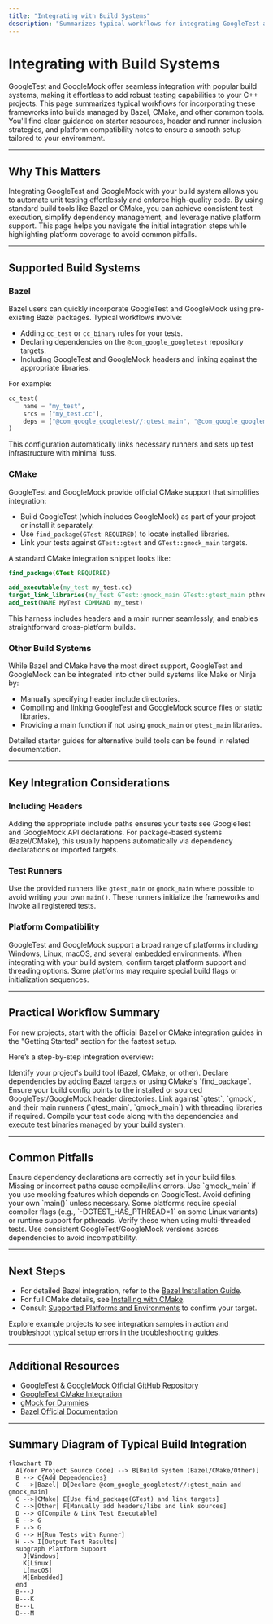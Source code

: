 ```yaml
---
title: "Integrating with Build Systems"
description: "Summarizes typical workflows for integrating GoogleTest and GoogleMock into projects using Bazel, CMake, and other tools. Clarifies where to find starter guides, highlights ease of including headers and runners, and calls out platform compatibility."
---
```


# Integrating with Build Systems

GoogleTest and GoogleMock offer seamless integration with popular build systems, making it effortless to add robust testing capabilities to your C++ projects. This page summarizes typical workflows for incorporating these frameworks into builds managed by Bazel, CMake, and other common tools. You'll find clear guidance on starter resources, header and runner inclusion strategies, and platform compatibility notes to ensure a smooth setup tailored to your environment.

---

## Why This Matters

Integrating GoogleTest and GoogleMock with your build system allows you to automate unit testing effortlessly and enforce high-quality code. By using standard build tools like Bazel or CMake, you can achieve consistent test execution, simplify dependency management, and leverage native platform support. This page helps you navigate the initial integration steps while highlighting platform coverage to avoid common pitfalls.

---

## Supported Build Systems

### Bazel

Bazel users can quickly incorporate GoogleTest and GoogleMock using pre-existing Bazel packages. Typical workflows involve:

- Adding `cc_test` or `cc_binary` rules for your tests.
- Declaring dependencies on the `@com_google_googletest` repository targets.
- Including GoogleTest and GoogleMock headers and linking against the appropriate libraries.

For example:

```python
cc_test(
    name = "my_test",
    srcs = ["my_test.cc"],
    deps = ["@com_google_googletest//:gtest_main", "@com_google_googlemock//:gmock_main"],
)
```

This configuration automatically links necessary runners and sets up test infrastructure with minimal fuss.

### CMake

GoogleTest and GoogleMock provide official CMake support that simplifies integration:

- Build GoogleTest (which includes GoogleMock) as part of your project or install it separately.
- Use `find_package(GTest REQUIRED)` to locate installed libraries.
- Link your tests against `GTest::gtest` and `GTest::gmock_main` targets.

A standard CMake integration snippet looks like:

```cmake
find_package(GTest REQUIRED)

add_executable(my_test my_test.cc)
target_link_libraries(my_test GTest::gmock_main GTest::gtest_main pthread)
add_test(NAME MyTest COMMAND my_test)
```

This harness includes headers and a main runner seamlessly, and enables straightforward cross-platform builds.

### Other Build Systems

While Bazel and CMake have the most direct support, GoogleTest and GoogleMock can be integrated into other build systems like Make or Ninja by:

- Manually specifying header include directories.
- Compiling and linking GoogleTest and GoogleMock source files or static libraries.
- Providing a main function if not using `gmock_main` or `gtest_main` libraries.

Detailed starter guides for alternative build tools can be found in related documentation.

---

## Key Integration Considerations

### Including Headers

Adding the appropriate include paths ensures your tests see GoogleTest and GoogleMock API declarations. For package-based systems (Bazel/CMake), this usually happens automatically via dependency declarations or imported targets.

### Test Runners

Use the provided runners like `gtest_main` or `gmock_main` where possible to avoid writing your own `main()`. These runners initialize the frameworks and invoke all registered tests.

### Platform Compatibility

GoogleTest and GoogleMock support a broad range of platforms including Windows, Linux, macOS, and several embedded environments. When integrating with your build system, confirm target platform support and threading options. Some platforms may require special build flags or initialization sequences.

---

## Practical Workflow Summary

<Tip>
For new projects, start with the official Bazel or CMake integration guides in the "Getting Started" section for the fastest setup.
</Tip>

Here’s a step-by-step integration overview:

<Steps>
<Step title="Choose Your Build System">
Identify your project's build tool (Bazel, CMake, or other).
</Step>
<Step title="Add GoogleTest/GoogleMock Dependencies">
Declare dependencies by adding Bazel targets or using CMake's `find_package`.
</Step>
<Step title="Include Headers">
Ensure your build config points to the installed or sourced GoogleTest/GoogleMock header directories.
</Step>
<Step title="Link Test Executables">
Link against `gtest`, `gmock`, and their main runners (`gtest_main`, `gmock_main`) with threading libraries if required.
</Step>
<Step title="Build and Run Tests">
Compile your test code along with the dependencies and execute test binaries managed by your build system.
</Step>
</Steps>

---

## Common Pitfalls

<AccordionGroup title="Integration Challenges">
<Accordion title="Missing Headers or Libraries">
Ensure dependency declarations are correctly set in your build files. Missing or incorrect paths cause compile/link errors.
</Accordion>
<Accordion title="Incorrect Runner Usage">
Use `gmock_main` if you use mocking features which depends on GoogleTest. Avoid defining your own `main()` unless necessary.
</Accordion>
<Accordion title="Platform-Specific Flags">
Some platforms require special compiler flags (e.g., `-DGTEST_HAS_PTHREAD=1` on some Linux variants) or runtime support for pthreads. Verify these when using multi-threaded tests.
</Accordion>
<Accordion title="Version Mismatches">
Use consistent GoogleTest/GoogleMock versions across dependencies to avoid incompatibility.
</Accordion>
</AccordionGroup>

---

## Next Steps

- For detailed Bazel integration, refer to the [Bazel Installation Guide](/getting-started/set-up-prerequisites-installation/installation-bazel).
- For full CMake details, see [Installing with CMake](/getting-started/set-up-prerequisites-installation/installation-cmake).
- Consult [Supported Platforms and Environments](/overview/workflow-integration/supported-platforms) to confirm your target.

Explore example projects to see integration samples in action and troubleshoot typical setup errors in the troubleshooting guides.

---

## Additional Resources

- [GoogleTest & GoogleMock Official GitHub Repository](https://github.com/google/googletest)
- [GoogleTest CMake Integration](https://cmake.org/cmake/help/latest/module/FindGTest.html)
- [gMock for Dummies](https://google.github.io/googletest/gmock_for_dummies.html)
- [Bazel Official Documentation](https://bazel.build)

---

## Summary Diagram of Typical Build Integration

```mermaid
flowchart TD
  A[Your Project Source Code] --> B[Build System (Bazel/CMake/Other)]
  B --> C{Add Dependencies}
  C -->|Bazel| D[Declare @com_google_googletest//:gtest_main and gmock_main]
  C -->|CMake| E[Use find_package(GTest) and link targets]
  C -->|Other| F[Manually add headers/libs and link sources]
  D --> G[Compile & Link Test Executable]
  E --> G
  F --> G
  G --> H[Run Tests with Runner]
  H --> I[Output Test Results]
  subgraph Platform Support
    J[Windows]
    K[Linux]
    L[macOS]
    M[Embedded]
  end
  B---J
  B---K
  B---L
  B---M
```
